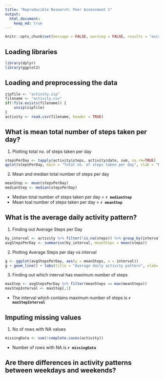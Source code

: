 ```yaml
---
title: "Reproducible Research: Peer Assessment 1"
output: 
  html_document:
    keep_md: true
---
```

```r
knitr::opts_chunk$set(message = FALSE, warning = FALSE, results = "asis")
```

## Loading libraries
```r
library(dplyr)
library(ggplot2)
```

## Loading and preprocessing the data
```r
zipfile <- "activity.zip"
filename <- "activity.csv"
if(!file.exists(filename)) {
    unzip(zipfile)
}
activity <- read.csv(filename, header = TRUE)
```

## What is mean total number of steps taken per day?

1. Plotting total no. of steps taken per day
```r
stepsPerDay <- tapply(activity$steps, activity$date, sum, na.rm=TRUE)
qplot(stepsPerDay, main = "Total no. of steps taken per day", xlab = "No. of steps", ylab= "Frequency", binwidth = 500)
```

2. Mean and median total number of steps per day
```r
meanStep <- mean(stepsPerDay)
medianStep <- median(stepsPerDay)
```
* Median total number of steps taken per day = __`r medianStep`__
* Mean toal number of steps taken per day = __`r meanStep`__

## What is the average daily activity pattern?

1. Finding out Average Steps per Day
```r
by_interval <- activity %>% filter(!is.na(steps)) %>% group_by(interval)
avgStepsPerDay <- summarise(by_interval, meanSteps = mean(steps))
```

2. Plotting Average Steps per day vs interval
```r
g <- ggplot(avgStepsPerDay, aes(y = meanSteps, x = interval))
g + geom_line() + labs(title = "Average daily activity pattern", xlab= "Interval", ylab = "Average no. of steps taken")
```

3. Finding out which interval has maximum number of steps
```r
maxStep <- avgStepsPerDay %>% filter(meanSteps == max(meanSteps))
maxStepInterval <- maxStep[,1]
```
* The interval which contains maximum number of steps is __`r maxStepInterval`__

## Imputing missing values

1. No of rows with NA values
```r
missingData <- sum(!complete.cases(activity))
```
* Number of rows with NA is __`r missingData`__


## Are there differences in activity patterns between weekdays and weekends?

